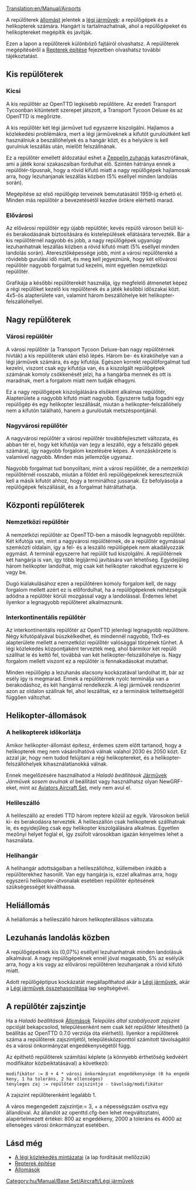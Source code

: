 [[Translation:en/Manual/Airports]]


A repülőterek [[hu/Manual/Állomások|állomást]] jelentek a [[hu/Manual/Légi járművek|légi járművek]]: a repülőgépek és a helikopterek számára. Hangárt is tartalmazhatnak, ahol a repülőgépeket és helikoptereket megépítik és javítják. 

Ezen a lapon a repülőterek különböző fajtáiról olvashatsz. A repülőterek megépítéséről a [[hu/Manual/Repterek építése|Repterek építése]] fejezetben olvashatsz további tájékoztatást.

==Kis repülőterek==

===Kicsi===
{{hu/Manual/Repülőterek|Fullname=Kis repülőtér|image=en/Manual/Airport s.png|Entry=|Runways=1|Ramps=2|Heli=1 <br>(a terminálnál)|size=3 x 4|hangars=1|catchment=4|noise=3}}

A kis repülőtér az OpenTTD legkisebb repülőtere. Az eredeti Transport Tycoonban kitüntetett szerepet játszott, a Transport Tycoon Deluxe és az  OpenTTD is megőrizte.

A kis repülőtér két légi járművet tud egyszerre kiszolgálni. Hajlamos a közlekedési problémákra, mert a légi járműveknek a kifutót gurulóútként kell használniuk a beszállóhelyek és a hangár közt, és a helyükre is kell gurulniuk leszállás után, mielőtt felszállnának. 

Ez a repülőtér emellett áldozatául eshet a [[hu/Manual/Katasztrófák#zeppelin-zuhanas|Zeppelin zuhanás]] katasztrófának, ami a játék korai szakaszaiban fordulhat elő. Szintén hátránya ennek a repülőtér-típusnak, hogy a rövid kifutó miatt a nagy repülőgépek hajlamosak arra, hogy lezuhanjanak leszállás közben (5% eséllyel minden landolás során).

Megépítése az első repülőgép terveinek bemutatásától 1959-ig érhető el. Minden más repülőtér a bevezetésétől kezdve örökre elérhető marad.

{{en/-}}

===Elővárosi===
{{hu/Manual/Repülőterek|Fullname=Elővárosi repülőtér|image=en/Manual/Commuterairport.png|imagewidth=300px|Entry=1983|Runways=1|Ramps=3|Heli=2|size=4 x 5|hangars=1|catchment=4|noise=4}}

Az elővárosi repülőtér egy újabb repülőtér, kevés repülő városon belüli ki- és berakodásának biztosítására és kistelepülések ellátására tervezték. Bár a kis repülőtérnél nagyobb és jobb, a nagy repülőgépek ugyanúgy lezuhanhatnak leszállás közben a rövid kifutó miatt (5% eséllyel minden landolás során).  Áteresztőképessége jobb, mint a városi repülőtereké a rövidebb gurulási idő miatt, és meg kell jegyeznünk, hogy két elővárosi repülőtér nagyobb forgalmat tud kezelni, mint egyetlen nemzetközi repülőtér.

Grafikája a későbbi repülőterekét használja, így megfelelő átmenetet képez a régi repülőket kezelő kis repülőterek és a játék későbbi időszakai közt. 4x5-ös alapterülete van, valamint három beszállóhelye két helikopter-felszállóhellyel. 

{{en/-}}

==Nagy repülőterek==

===Városi repülőtér===
{{hu/Manual/Repülőterek|Fullname=Városi repülőtér|image=en/Manual/Airport c.png|imagewidth=300px|Entry=1955|Runways=1|Ramps=3|Heli=1 (a <br>termináloknál)|size=6 x 6|hangars=1|catchment=5|noise=5}}

A városi repülőtér (a Transport Tycoon Deluxe-ban nagy repülőtérnek hívták) a kis repülőterek utáni első lépés. Három be- és kirakóhelye van a légi járművek számára, és egy kifutója. Egészen korrekt repülőforgalmat tud kezelni, viszont csak egy kifutója van, és a kiszolgált repülőgépek számának komoly csökkenését jelzi, ha a hangárba mennek és ott is maradnak, mert a forgalom miatt nem tudják elhagyni.

Ez a nagy repülőgépek kiszolgálására elsőként alkalmas repülőtér, Alapterülete a nagyobb kifutó miatt nagyobb. Egyszerre tudja fogadni egy repülőgép és egy helikopter leszállását, miután a helikopter-felszállóhely nem a kifutón található, hanem a gurulóutak metszéspontjánál.

{{en/-}}

===Nagyvárosi repülőtér===
{{hu/Manual/Repülőterek|Fullname=Nagyvárosi repülőtér|image=en/Manual/Airport m.png|imagewidth=300px|Entry=1980|Runways=2|Ramps=3|Heli=1<br>(a termináloknál)|size=6 x 6|hangars=1|catchment=6|noise=8}}

A nagyvárosi repülőtér a városi repülőtér továbbfejlesztett változata, és abban tér el, hogy két kifutója van (egy a leszálló, egy a felszálló gépek számára), így nagyobb forgalom kezelésére képes. A vonzáskörzete is valamivel nagyobb. Minden más jellemzője ugyanaz.

Nagyobb forgalmat tud bonyolítani, mint a városi repülőtér, de a nemzetközi repülőtérnél rosszabb, miután a földet érő repülőgépeknek keresztezniük kell a másik kifutót ahhoz, hogy a terminálhoz jussanak. Ez befolyásolja a repülőgépek felszállását, és a forgalmat hátráltathatja. 

{{en/-}}

==Központi repülőterek==

===Nemzetközi repülőtér===
{{hu/Manual/Repülőterek|Fullname=Nemzetközi repülőtér|image=en/Manual/Airport i.png|imagewidth=300px|Entry=1990|Runways=2|Ramps=6|Heli=2|size=7 x 7|hangars=2|catchment=8|noise=17}}

A nemzetközi repülőtér az OpenTTD-ben a második legnagyobb repülőtér. Két kifutója van, mint a nagyvárosi repülőtérnek, de a repülőtér egymással szemközti oldalain, így a fel- és a leszálló repülőgépek nem akadályozzák egymást. A terminál egyszerre hat repülőt tud kiszolgálni. A repülőtérnek két hangárja is van, így több légijármű javítására van lehetőség. Egyidejűleg három helikopter landolhat, míg csak két helikopter rakodhat egyszerre ki vagy be.

Dugó kialakulásához ezen a repülőtéren komoly forgalom kell, de nagy forgalom mellett azért ez is előfordulhat, ha a repülőgépeknek nehézségük adódna a repülőtér körüli mozgással vagy a landolással. Érdemes lehet ilyenkor a legnagyobb repülőteret alkalmaznunk.
{{en/-}}

===Interkontinentális repülőtér===
{{hu/Manual/Repülőterek|Fullname=Interkontinentális repülőtér|image=en/Manual/Intercontinentalairport.png|imagewidth=300px|Entry=2002|Runways=4 <br>(két felszálló,<br>két leszálló)|Ramps=8|Heli=2|size=11 x 9|hangars=2|catchment=10|noise=25}}

Az interkontinentális repülőtér az OpenTTD jelenlegi legnagyobb repülőtere. Négy kifutópályával büszkélkedhet, és mindennél nagyobb, 11x9-es alapterülete mellett a nemzetközi repülőtér valósággal törpének tűnhet. A légi közlekedés központjaként tervezték meg, ahol bármikor két repülő szállhat le és kettő fel, továbbá van két helikopter-felszállóhelye is. Nagy forgalom mellett viszont ez a repülőtér is fennakadásokat mutathat.

Minden repülőgép a lezuhanás alacsony kockázatával landolhat itt, bár az esély így is megmarad. Ennek a repülőtérnek nyolc terminálja van a berakodáshoz, és két hangárral rendelkezik. A légi járművek rendszerint azon az oldalon szállnak fel, ahol leszálltak, ez a terminálok telítettségétől függően változhat.

{{en/-}}

==Helikopter-állomások==
===A helikopterek időkorlátja===
Amikor helikopter-állomást építesz, érdemes szem előtt tartanod, hogy a helikopterek meg nem vásárolhatóvá válnak valahol 2030 és 2050 közt. Ez azzal jár, hogy nem tudod  felújítani a régi helikoptereket, és a helikopter-felszállóhelyek kihasználatlanokká válnak.

Ennek megelőzésére használhatod a ''Haladó beállítások'' [[hu/Haladó beállítások/Járművek|Járművek]] ''Járművek sosem avulnak el'' beállítást vagy használhatsz olyan NewGRF-eket, mint az [[hu/Aviators Aircraft Set|Aviators Aircraft Set]], mely nem avul el.

===Helileszálló===
{{hu/Manual/Repülőterek|Fullname=Helileszálló|image=en/Manual/Heliport.png|Entry=1963|Runways=nincs|Ramps=nincs|Heli=1|size=1 x 1|hangars=nincs|catchment=4|noise=1}}

A helileszálló az eredeti TTD három reptere közül az egyik. Városokon belüli ki- és berakodásra tervezték. A helileszállón csak helikopterek szállhatnak le, és egyidejűleg csak egy helikopter kiszolgálására alkalmas. Egyetlen mezőnyi helyet foglal el, így zsúfolt városokban igazán kényelmes lehet a használata. 

{{en/-}}

===Helihangár===
{{hu/Manual/Repülőterek|Fullname=Helihangár|image=en/Manual/Helidepot.png|Entry=1976|Runways=nincs|Ramps=nincs|Heli=1|size=2 x 2|hangars=1|catchment=4|noise=2}}

A helihangár adottságaiban a helileszállóhoz, küllemében inkább a repülőterekhez hasonlít. Van egy hangárja is, ezzel alkalmas arra, hogy egyszerű helikopter-útvonalak esetében repülőtér építésének szükségességét kiválthassa.

{{en/-}}

==Heliállomás==
{{hu/Manual/Repülőterek|Fullname=Heliállomás|image=en/Manual/Helistation.png|Entry=1980|Runways=nincs|Ramps=nincs|Heli=3|size=2 x 4|hangars=1|catchment=4|noise=3}}

A heliállomás a helileszálló három helikopterállásos változata. 

{{en/-}}

==Lezuhanás landolás közben==
A repülőgépeknek kis (0,07%) eséllyel lezuhanhatnak minden landolásuk alkalmával. A nagy repülőgépeknek ennél jóval magasabb, 5% az esélyük arra, hogy a kis vagy az elővárosi repülőtéren lezuhanjanak a rövid kifutó miatt.

Adott repülőgéptípus kockázatát megállapíthatod akár a [[hu/Manual/Légi járművek|Légi járművek]], akár a  [[hu/Légi járművek összehasonlítása|Légi járművek összehasonlítása]] lap segítségével.

==A repülőtér zajszintje==

Ha a ''Haladó beállítások'' [[hu/Haladó beállítások/Állomások|Állomások]] ''Település által szabályozott zajszint'' opcióját bekapcsolod, településenként nem csak két repülőtér létesíthető (a beállítás az OpenTTD 0.7.0 verziója óta elérhető). Ilyenkor a repülőterek száma a repülőterek zajszintjétől, településközponttól számított távolságától és a városi önkormányzat engedékenységétől függ.

Az építhető repülőterek számítási képlete (a könnyebb érthetőség kedvéért modifikátor közbeiktatásával) a következő:

 modifikátor := 8 + 4 * városi önkormányzat engedékenysége (0 ha engedékeny, 1 ha toleráns, 2 ha ellenséges)
 tényleges zaj := repülőtér zajszintje - távolság/modifikátor

A zajszint repülőterenként legalább 1.

A város megengedett zajszintje:= 3, + a népességszám osztva egy állandóval. Az állandót az openttd.cfg-ben lehet megváltoztatni, alapértelmezett értékei: 800 az engedékeny, 2000 a toleráns és 4000 az ellenséges városi önkormányzat esetében.

==Lásd még==
*[[en/Air Traffic Patterns|A légi közlekedés mintázatai]] (a lap fordítását mellőzzük)
*[[hu/Manual/Repterek építése|Repterek építése]]
*[[hu/Manual/Állomások|Állomások]]

[[Category:hu/Manual/Base Set/Aircraft/Légi járművek]]